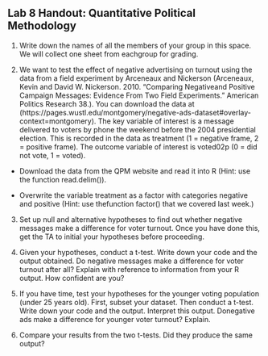 ## Lab 8 Handout: Quantitative Political Methodology

1. Write down the names of all the members of your group in this space.  We will collect one sheet from eachgroup for grading.

2. We  want  to  test  the  effect  of  negative  advertising  on  turnout  using  the  data  from  a  field  experiment by Arceneaux and Nickerson (Arceneaux,  Kevin and David W. Nickerson.  2010.  "Comparing Negativeand Positive Campaign Messages:  Evidence From Two Field Experiments." American Politics Research 38.).  You can download the data at (https://pages.wustl.edu/montgomery/negative-ads-dataset#overlay-context=montgomery).  The key variable of interest is a message delivered to voters by phone the weekend before the 2004 presidential election.  This is recorded in the data as treatment (1 = negative frame, 2 = positive frame). The outcome variable of interest is voted02p (0 = did not vote, 1 = voted). 

- Download the data from the QPM website and read it into R (Hint:  use the function read.delim()). 

- Overwrite the variable treatment as a factor with categories negative and positive (Hint:  use thefunction factor() that we covered last week.)

3. Set up null and alternative hypotheses to find out whether negative messages make a difference for voter turnout.  Once you have done this, get the TA to initial your hypotheses before proceeding.

4. Given your hypotheses, conduct a t-test.  Write down your code and the output obtained.  Do negative messages make a difference for voter turnout after all?  Explain with reference to information from your R output.  How confident are you?

5. If you have time, test your hypotheses for the younger voting population (under 25 years old).  First, subset your dataset.  Then conduct a t-test.  Write down your code and the output.  Interpret this output.  Donegative ads make a difference for younger voter turnout?  Explain.

6. Compare your results from the two t-tests.  Did they produce the same output?